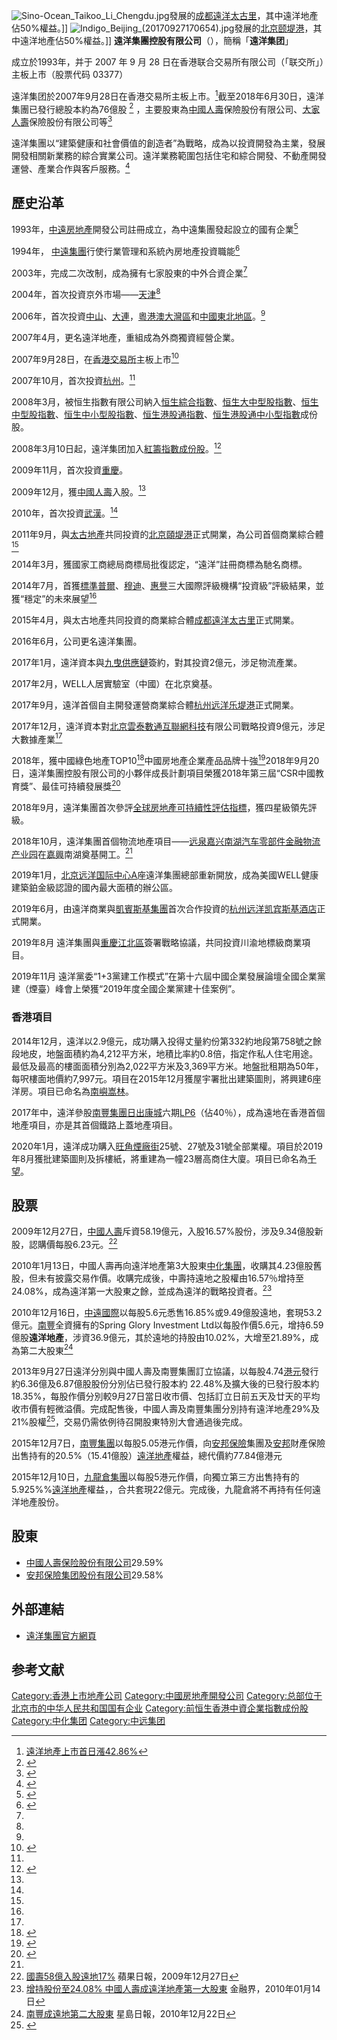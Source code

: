{{Infobox_Company |
  company_name = 遠洋集團控股有限公司 |
  name_en= Sino-Ocean Group Holding Limited|
  native_name = 远洋集团控股有限公司 |
  company_logo = SinoOcean.png|
  company_type = [[上市公司|上市公司]] |
  foundation = 1993年 |
  location ={{PRC}} [[北京|北京]]|
  industry = [[房地產|房地產]]|
  key_people = [[董事長|董事長]]：李明| 
  sales =  |
  profit =  |
  asset =  |
  market_value = |
  num_employees = |
  revenue = |
  products = |
  homepage = [https://www.sinooceangroup.com/ 遠洋集團控股]
}}

[[File:Sino-Ocean_Taikoo_Li_Chengdu.jpg|thumb]]發展的[[成都遠洋太古里|成都遠洋太古里]]，其中遠洋地產佔50%權益。]]
[[File:Indigo_Beijing_(20170927170654).jpg|thumb]]發展的[[北京|北京]][[颐堤港|颐堤港]]，其中遠洋地產佔50%權益。]]
'''遠洋集團控股有限公司'''（{{hkex|3377}}），簡稱「'''遠洋集团'''」

成立於1993年，并于 2007 年 9 月 28 日在香港联合交易所有限公司（「联交所」）主板上市（股票代码 03377）

遠洋集团於2007年9月28日在香港交易所主板上市。<ref>[http://cs.xinhuanet.com/gg/200709/t20070928_1216769.htm 遠洋地產上市首日漲42.86%]{{dead link|date=2018年4月 |bot=InternetArchiveBot |fix-attempted=yes }}</ref>截至2018年6月30日，遠洋集團已發行總股本約為76億股 <ref>{{Cite web|title=远洋集团(03377)股票股价,实时行情,新闻,财报数据_新浪财经_新浪网|url=http://stock.finance.sina.com.cn/hkstock/quotes/03377.html|accessdate=2020-04-28|work=stock.finance.sina.com.cn|archive-date=2020-08-24|archive-url=https://web.archive.org/web/20200824193942/http://stock.finance.sina.com.cn/hkstock/quotes/03377.html|dead-url=no}}</ref> ，主要股東為[[中國人壽|中國人壽]]保險股份有限公司、[[安邦保險|大家人壽]]保險股份有限公司等<ref>{{Cite web|title=公司简介|url=https://www.sinooceangroup.com/zh-cn/AboutUs/CompanyProfile|accessdate=2020-04-28|work=www.sinooceangroup.com|archive-date=2021-04-29|archive-url=https://web.archive.org/web/20210429221551/https://www.sinooceangroup.com/zh-cn/AboutUs/CompanyProfile|dead-url=no}}</ref>

遠洋集團以“建築健康和社會價值的創造者”為戰略，成為以投資開發為主業，發展開發相關新業務的綜合實業公司。遠洋業務範圍包括住宅和綜合開發、不動產開發運營、產業合作與客戶服務。<ref>{{Cite web|title=聚焦健康生活，远洋集团控股有限公司荣获“蓝筹企业”荣誉|url=https://finance.sina.com.cn/stock/relnews/hk/2020-04-30/doc-iirczymi9213989.shtml|accessdate=2020-05-08|date=2020-04-30|last=中国蓝筹地产|work=finance.sina.com.cn|archive-date=2020-05-06|archive-url=https://web.archive.org/web/20200506035826/https://finance.sina.com.cn/stock/relnews/hk/2020-04-30/doc-iirczymi9213989.shtml|dead-url=no}}</ref>

== 歷史沿革 ==
1993年，[[中遠房地產|中遠房地產]]開發公司註冊成立，為中遠集團發起設立的國有企業<ref>{{Cite web|title=中远房地产开发有限公司历程回顾|url=https://bj.leju.com/other/2005-09-19/185796573.html|accessdate=|author=|date=|format=|publisher=|language=}}</ref>

1994年， [[中遠集團|中遠集團]]行使行業管理和系統內房地產投資職能<ref name=":0">{{Cite web|title=发展历程|url=https://www.sinooceangroup.com/zh-cn/AboutUs/DevelopmentHistory2|accessdate=2020-05-08|work=www.sinooceangroup.com|archive-date=2021-04-29|archive-url=https://web.archive.org/web/20210429140526/https://www.sinooceangroup.com/zh-cn/AboutUs/DevelopmentHistory2|dead-url=no}}</ref>

2003年，完成二次改制，成為擁有七家股東的中外合資企業<ref name=":0" />

2004年，首次投資京外市場——[[天津|天津]]<ref name=":0" />

2006年，首次投資[[中山市|中山]]、[[大連|大連]]，[[粵港澳大灣區|粵港澳大灣區]]和[[中國東北地區|中國東北地區]]。<ref name=":0" />

2007年4月，更名遠洋地產，重組成為外商獨資經營企業。

2007年9月28日，在[[香港交易所|香港交易所]]主板上市<ref>{{Cite web|title=远洋地产进入贵阳-各地动态-贵阳-中国网地产|url=http://house.china.com.cn/guiyang/view/1508795.htm|accessdate=2020-05-08|work=house.china.com.cn}}</ref>

2007年10月，首次投資[[杭州|杭州]]。<ref name=":0" />

2008年3月，被恒生指數有限公司納入[[恒生綜合指數|恒生綜合指數]]、[[恒生大中型股指數|恒生大中型股指數]]、[[恒生中型股指數|恒生中型股指數]]、[[恒生中小型股指數|恒生中小型股指數]]、[[恒生港股通指數|恒生港股通指數]]、[[恒生港股通中小型指數|恒生港股通中小型指數]]成份股。

2008年3月10日起，遠洋集团加入[[紅籌指數成份股|紅籌指數成份股]]。<ref>{{Cite web |url=http://yaukk.blogspot.com/2008/02/blog-post_18.html |title=遠洋集团加入紅籌指數成份股 |access-date=2008-03-14 |archive-date=2014-01-04 |archive-url=https://web.archive.org/web/20140104184655/http://yaukk.blogspot.com/2008/02/blog-post_18.html |dead-url=no }}</ref>

2009年11月，首次投資[[重慶|重慶]]。

2009年12月，獲[[中國人壽|中國人壽]]入股。<ref name=":0" />

2010年，首次投資[[武漢|武漢]]。<ref name=":0" />

2011年9月，與[[太古地產|太古地產]]共同投資的[[北京|北京]][[頤堤港|頤堤港]]正式開業，為公司首個商業綜合體<ref name=":0" />

2014年3月，獲國家工商總局商標局批復認定，“遠洋”註冊商標為馳名商標。

2014年7月，首獲[[標準普爾|標準普爾]]、[[穆迪|穆迪]]、[[惠譽|惠譽]]三大國際評級機構“投資級”評級結果，並獲“穩定”的未來展望<ref name=":0" />

2015年4月，與太古地產共同投資的商業綜合體[[成都遠洋太古里|成都遠洋太古里]]正式開業。

2016年6月，公司更名遠洋集團。

2017年1月，遠洋資本與[[九曳供應鏈|九曳供應鏈]]簽約，對其投資2億元，涉足物流產業。

2017年2月，WELL人居實驗室（中國）在北京奠基。

2017年9月，遠洋首個自主開發運營商業綜合體[[杭州|杭州]][[远洋乐堤港|远洋乐堤港]]正式開業。

2017年12月，遠洋資本對[[北京雲泰數通互聯網科技|北京雲泰數通互聯網科技]]有限公司戰略投資9億元，涉足大數據產業<ref name=":0" />

2018年，獲中國綠色地產TOP10<ref>{{Cite web|title=2018绿色地产TOP 30榜单发布|url=http://house.people.com.cn/n1/2018/0705/c164220-30126705.html|accessdate=|author=|date=|format=|publisher=|language=|archive-date=2018-07-11|archive-url=https://web.archive.org/web/20180711190205/http://house.people.com.cn/n1/2018/0705/c164220-30126705.html|dead-url=no}}</ref>中國房地產企業產品品牌十強<ref>{{Cite web|title=远洋集团荣登2018中国房地产品牌价值榜TOP10|url=https://house.qq.com/a/20180801/017902.htm|accessdate=|author=|date=|format=|publisher=|language=}}</ref>2018年9月20日，遠洋集團控股有限公司的小夥伴成長計劃項目榮獲2018年第三屆“CSR中國教育獎”、最佳可持續發展獎<ref>{{Cite web|title=嘉宝莉中标远洋集团2019-2021年内墙战略集采|url=https://news.pchouse.com.cn/250/2501653.html|accessdate=|author=|date=|format=|publisher=|language=}}</ref>

2018年9月，遠洋集團首次參評[[全球房地產可持續性評估指標|全球房地產可持續性評估指標]]，獲四星級領先評級。

2018年10月，遠洋集團首個物流地產項目——[[远泉嘉兴南湖汽车零部件金融物流产业园|远泉嘉兴南湖汽车零部件金融物流产业园]]在[[嘉興|嘉興]]南湖奠基開工。<ref name=":0" />

2019年1月，[[北京远洋国际中心|北京远洋国际中心]]A座遠洋集團總部重新開放，成為美國WELL健康建築鉑金級認證的國內最大面積的辦公區。

2019年6月，由遠洋商業與[[凱賓斯基酒店|凱賓斯基集團]]首次合作投資的[[杭州远洋凯宾斯基酒店|杭州远洋凯宾斯基酒店]]正式開業。

2019年8月 遠洋集團與[[重慶|重慶]][[江北區_(重慶市)|江北區]]簽署戰略協議，共同投資川渝地標級商業項目。

2019年11月 遠洋黨委“1+3黨建工作模式”在第十六屆中國企業發展論壇全國企業黨建（煙臺）峰會上榮獲“2019年度全國企業黨建十佳案例”。

===香港項目===
2014年12月，遠洋以2.9億元，成功購入投得丈量約份第332約地段第758號之餘段地皮，地盤面積約為4,212平方米，地積比率約0.8倍，指定作私人住宅用途。最低及最高的樓面面積分別為2,022平方米及3,369平方米。地盤批租期為50年，每呎樓面地價約7,997元。項目在2015年12月獲屋宇署批出建築圖則，將興建6座洋房。項目已命名為[[南嶼嵩林|南嶼嵩林]]。

2017年中，遠洋參股[[南豐集團|南豐集團]][[日出康城|日出康城]]六期[[LP6|LP6]]（佔40％），成為遠地在香港首個地產項目，亦是其首個鐵路上蓋地產項目。

2020年1月，遠洋成功購入[[旺角|旺角]][[煙廠街|煙廠街]]25號、27號及31號全部業權。項目於2019年8月獲批建築圖則及拆樓紙，將重建為一幢23層高商住大廈。項目已命名為[[千望|千望]]。

== 股票 ==
2009年12月27日，[[中國人壽|中國人壽]]斥資58.19億元，入股16.57%股份，涉及9.34億股新股，認購價每股6.23元。<ref>[http://hk.apple.nextmedia.com/template/apple/art_main.php?iss_id=20091228&sec_id=15307&art_id=13568157 國壽58億入股遠地17%] 蘋果日報，2009年12月27日</ref>

2010年1月13日，中國人壽再向遠洋地產第3大股東[[中化集團|中化集團]]，收購其4.23億股舊股，但未有披露交易作價。收購完成後，中壽持遠地之股權由16.57％增持至24.08%，成為遠洋第一大股東之餘，並成為遠洋的戰略投資者。<ref>[http://insurance.jrj.com.cn/2010/01/1406476803475.shtml 增持股份至24.08% 中國人壽成遠洋地產第一大股東] {{Wayback|url=http://insurance.jrj.com.cn/2010/01/1406476803475.shtml |date=20181113170031 }} 金融界，2010年01月14日</ref>

2010年12月16日，[[中遠國際|中遠國際]]以每股5.6元悉售16.85%或9.49億股遠地，套現53.2億元。[[南豐|南豐]]全資擁有的Spring Glory Investment Ltd以每股作價5.6元，增持6.59億股'''遠洋地產'''，涉資36.9億元，其於遠地的持股由10.02%，大增至21.89%，成為第二大股東<ref>[http://finance.sina.com.hk/cgi-bin/nw/show.cgi/41/2/1/3495598/1.html 南豐成遠地第二大股東]{{Dead link|date=2019年11月 |bot=InternetArchiveBot |fix-attempted=yes }} 星島日報，2010年12月22日</ref>

2013年9月27日遠洋分別與中國人壽及南豐集團訂立協議，以每股4.74[[港元|港元]]發行約6.36億及6.87億股股份分別佔已發行股本約
22.48%及擴大後的已發行股本約18.35%，每股作價分別較9月27日當日收市價、包括訂立日前五天及廿天的平均收市價有輕微溢價。完成配售後，中國人壽及南豐集團分別持有遠洋地產29%及21%股權<ref>{{Cite web |url=http://www.hkexnews.hk/listedco/listconews/SEHK/2013/0927/LTN20130927826_C.pdf |title=(1)關連交易－關連人士根據特別授權認購新股份(2)須予披露及關連交易－收購兩個項目餘下權益 |access-date=2013-09-29 |archive-date=2016-03-05 |archive-url=https://web.archive.org/web/20160305020815/http://www.hkexnews.hk/listedco/listconews/SEHK/2013/0927/LTN20130927826_C.pdf |dead-url=no }}</ref>，交易仍需依例待召開股東特別大會通過後完成。

2015年12月7日，[[南豐集團|南豐集團]]以每股5.05港元作價，向[[安邦保險|安邦保險]]集團及[[安邦|安邦]]財產保險出售持有的20.5%（15.41億股）[[遠洋地產|遠洋地產]]權益，總代價約77.84億港元

2015年12月10日，[[九龍倉集團|九龍倉集團]]以每股5港元作價，向獨立第三方出售持有的5.925%%[[遠洋地產|遠洋地產]]權益，，合共套現22億元。完成後，九龍倉將不再持有任何遠洋地產股份。

==股東==
*[[中國人壽保险股份有限公司|中國人壽保险股份有限公司]]29.59%
*[[安邦保險集团股份有限公司|安邦保險集团股份有限公司]]29.58%

== 外部連結 ==
* [http://www.sinooceangroup.com/ 遠洋集團官方網頁] {{Wayback|url=http://www.sinooceangroup.com/ |date=20210427201725 }}

==参考文献==
<div class="references-small">
<references />
</div>

{{中國大陸房地產公司}}

[[Category:香港上市地產公司|Category:香港上市地產公司]]
[[Category:中國房地產開發公司|Category:中國房地產開發公司]]
[[Category:总部位于北京市的中华人民共和国国有企业|Category:总部位于北京市的中华人民共和国国有企业]]
[[Category:前恒生香港中資企業指數成份股|Category:前恒生香港中資企業指數成份股]]
[[Category:中化集团|Category:中化集团]]
[[Category:中远集团|Category:中远集团]]